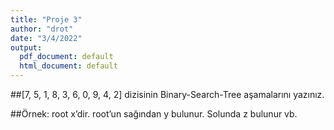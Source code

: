```yaml
---
title: "Proje 3"
author: "drot"
date: "3/4/2022"
output:
  pdf_document: default
  html_document: default
---
```


##[7, 5, 1, 8, 3, 6, 0, 9, 4, 2] dizisinin Binary-Search-Tree aşamalarını yazınız.

##Örnek: root x'dir. root'un sağından y bulunur. Solunda z bulunur vb.

